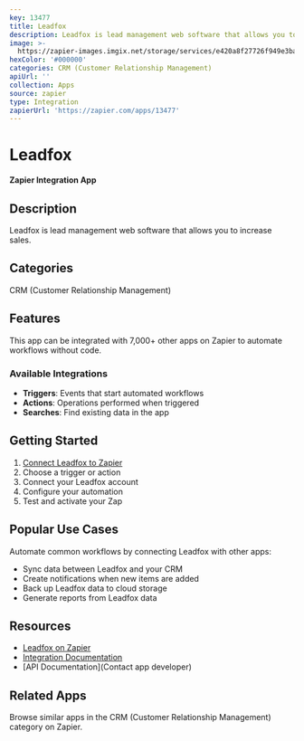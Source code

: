 ```yaml
---
key: 13477
title: Leadfox
description: Leadfox is lead management web software that allows you to increase sales.
image: >-
  https://zapier-images.imgix.net/storage/services/e420a8f27726f949e3ba556888996ff8.png?auto=format%2Ccompress&ixlib=python-3.0.0&q=50
hexColor: '#000000'
categories: CRM (Customer Relationship Management)
apiUrl: ''
collection: Apps
source: zapier
type: Integration
zapierUrl: 'https://zapier.com/apps/13477'
---
```

# Leadfox

**Zapier Integration App**

## Description

Leadfox is lead management web software that allows you to increase sales.

## Categories

CRM (Customer Relationship Management)

## Features

This app can be integrated with 7,000+ other apps on Zapier to automate workflows without code.

### Available Integrations

- **Triggers**: Events that start automated workflows
- **Actions**: Operations performed when triggered
- **Searches**: Find existing data in the app

## Getting Started

1. [Connect Leadfox to Zapier](https://zapier.com/apps/13477)
2. Choose a trigger or action
3. Connect your Leadfox account
4. Configure your automation
5. Test and activate your Zap

## Popular Use Cases

Automate common workflows by connecting Leadfox with other apps:

- Sync data between Leadfox and your CRM
- Create notifications when new items are added
- Back up Leadfox data to cloud storage
- Generate reports from Leadfox data

## Resources

- [Leadfox on Zapier](https://zapier.com/apps/13477)
- [Integration Documentation](https://zapier.com/apps/13477/integrations)
- [API Documentation](Contact app developer)

## Related Apps

Browse similar apps in the CRM (Customer Relationship Management) category on Zapier.
